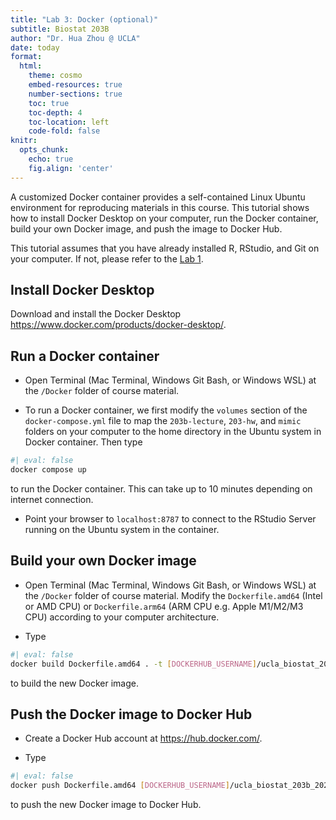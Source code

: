 ```yaml
---
title: "Lab 3: Docker (optional)"
subtitle: Biostat 203B
author: "Dr. Hua Zhou @ UCLA"
date: today
format:
  html:
    theme: cosmo
    embed-resources: true
    number-sections: true
    toc: true
    toc-depth: 4
    toc-location: left
    code-fold: false
knitr:
  opts_chunk: 
    echo: true
    fig.align: 'center'
---
```


A customized Docker container provides a self-contained Linux Ubuntu environment for reproducing materials in this course. This tutorial shows how to install Docker Desktop on your computer, run the Docker container, build your own Docker image, and push the image to Docker Hub.

This tutorial assumes that you have already installed R, RStudio, and Git on your computer. If not, please refer to the [Lab 1](https://ucla-biostat-203b.github.io/2024winter/labs/lab01/lab01.html).

## Install Docker Desktop

Download and install the Docker Desktop <https://www.docker.com/products/docker-desktop/>.  

## Run a Docker container 

- Open Terminal (Mac Terminal, Windows Git Bash, or Windows WSL) at the `/Docker` folder of course material.

- To run a Docker container, we first modify the `volumes` section of the `docker-compose.yml` file to map the `203b-lecture`, `203-hw`, and `mimic` folders on your computer to the home directory in the Ubuntu system in Docker container. Then type
```bash
#| eval: false
docker compose up
```
to run the Docker container. This can take up to 10 minutes depending on internet connection. 

- Point your browser to `localhost:8787` to connect to the RStudio Server running on the Ubuntu system in the container.

## Build your own Docker image

- Open Terminal (Mac Terminal, Windows Git Bash, or Windows WSL) at the `/Docker` folder of course material. Modify the `Dockerfile.amd64` (Intel or AMD CPU) or `Dockerfile.arm64` (ARM CPU e.g. Apple M1/M2/M3 CPU) according to your computer architecture. 

- Type
```bash
#| eval: false
docker build Dockerfile.amd64 . -t [DOCKERHUB_USERNAME]/ucla_biostat_203b_2024w
```
to build the new Docker image. 

## Push the Docker image to Docker Hub

- Create a Docker Hub account at <https://hub.docker.com/>.

- Type
```bash
#| eval: false
docker push Dockerfile.amd64 [DOCKERHUB_USERNAME]/ucla_biostat_203b_2024w
```
to push the new Docker image to Docker Hub.
